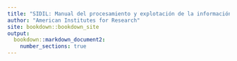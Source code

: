 ```yaml
--- 
title: "SIDIL: Manual del procesamiento y explotación de la información"
author: "American Institutes for Research"
site: bookdown::bookdown_site
output: 
  bookdown::markdown_document2:
    number_sections: true
---
```

